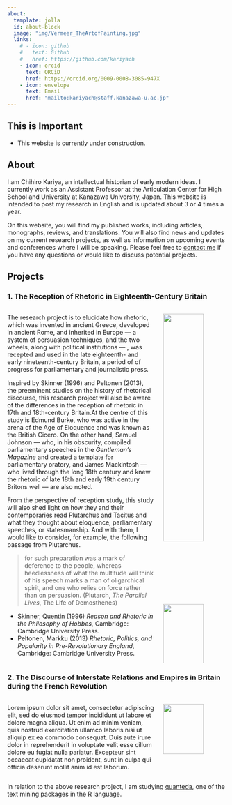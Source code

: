 ```yaml
---
about:
  template: jolla
  id: about-block
  image: "img/Vermeer_TheArtofPainting.jpg"
  links:
    # - icon: github
    #   text: Github
    #   href: https://github.com/kariyach
    - icon: orcid
      text: ORCiD
      href: https://orcid.org/0009-0008-3085-947X
    - icon: envelope
      text: Email
      href: "mailto:kariyach@staff.kanazawa-u.ac.jp"
---
```


::: {#about-block}
:::

:::{.callout-important}
## This is Important

- This website is currently under construction.

:::

## About

I am Chihiro Kariya, an intellectual historian of early modern ideas.  I currently work as an Assistant Professor at the Articulation Center for High School and University at Kanazawa University, Japan. This website is intended to post my research in English and is updated about 3 or 4 times a year.

On this website, you will find my published works, including articles, monographs, reviews, and translations. You will also find news and updates on my current research projects, as well as information on upcoming events and conferences where I will be speaking. Please feel free to [contact me](mailto:kariyach@staff.kanazawa-u.ac.jp) if you have any questions or would like to discuss potential projects.

## Projects

### 1. The Reception of Rhetoric in Eighteenth‐Century Britain

::::{.columns}
:::{.column width=70%}

The research project is to elucidate how rhetoric, which was invented in ancient Greece, developed in ancient Rome, and inherited in Europe —  a system of persuasion techniques, and the two wheels, along with political institutions — , was recepted and used in the late eighteenth- and early nineteenth-century Britain, a period of of progress for parliamentary and journalistic press.

Inspired by Skinner (1996) and Peltonen (2013), the preeminent studies on the history of rhetorical discourse, this research project will also be aware of the differences in the reception of rhetoric in 17th and 18th-century Britain.At the centre of this study is Edmund Burke, who was active in the arena of the Age of Eloquence and was known as the British Cicero. On the other hand, Samuel Johnson —  who, in his obscurity, compiled parliamentary speeches in the *Gentleman's Magazine* and created a template for parliamentary oratory, and James Mackintosh —  who lived through the long 18th century and knew the rhetoric of late 18th and early 19th century Britons well —  are also noted.

From the perspective of reception study, this study will also shed light on how they and their contemporaries read Plutarchus and Tacitus and what they thought about eloquence, parliamentary speeches, or statesmanship. And with them, I would like to consider, for example, the following passage from Plutarchus.

> for such preparation was a mark of deference to the people, whereas heedlessness of what the multitude will think of his speech marks a man of oligarchical spirit, and one who relies on force rather than on persuasion. (Plutarch, *The Parallel Lives*, The Life of Demosthenes)

- Skinner, Quentin (1996) *Reason and Rhetoric in the Philosophy of Hobbes*, Cambridge: Cambridge University Press.
- Peltonen, Markku (2013) *Rhetoric, Politics, and Popularity in Pre-Revolutionary England*, Cambridge: Cambridge University Press.


::::

:::{.column width=30%}

![](img/burke.jpg){width=80%}

![](img/SamuelJohnson.jpg){width=80%}

 

![](img/Plutarchs_LIVES.jpg){width=80%}
::::
::::

### 2. The Discourse of Interstate Relations and Empires in Britain during the French Revolution

::::{.columns}
:::{.column width=70%}

Lorem ipsum dolor sit amet, consectetur adipiscing elit, sed do eiusmod tempor incididunt ut labore et dolore magna aliqua. Ut enim ad minim veniam, quis nostrud exercitation ullamco laboris nisi ut aliquip ex ea commodo consequat. Duis aute irure dolor in reprehenderit in voluptate velit esse cillum dolore eu fugiat nulla pariatur. Excepteur sint occaecat cupidatat non proident, sunt in culpa qui officia deserunt mollit anim id est laborum.

::::

:::{.column width=30%}

![](img/Mackintosh.jpg){width=80%}

::::
::::

In relation to the above research project, I am studying [quanteda](http://quanteda.io), one of the text mining packages in the R language.